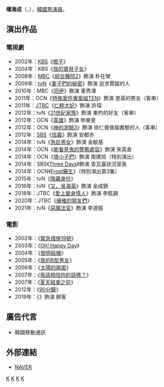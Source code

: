 {{藝人
|姓名 = 權海成
|類型 = 男演員
|圖片 =
|圖片尺寸 = 
|圖片簡介 = 
|本名 = 權敏（{{lang|ko|권민}}）
|外文名 = 권해성 
|外文 = ko
|羅馬拼音 = Kwon Haesung
|英文名 =
|暱稱 =
|其他藝名 = 
|國籍 = {{KOR}}
|出生日期 = {{birth_date_and_age|1975|3|2}}
|出生地點 = {{KOR}}[[釜山廣域市|釜山廣域市]]
|宗教信仰 = 
|語言 = [[韓語|韓語]]
|職業 = [[演員|演員]]
|教育程度 = 明知大學實業專門大學戲劇電影科
|配偶 = {{marriage|[[尹智敏|尹智敏]]|2013}}
|兒女 = 1女
|出道地點 = 
|出道作 = 
|出道日期 = 2000年
|代表作 = 
|活躍年代 =
|唱片公司 = 
|經紀公司 = We Rule Entertainment
|相關團體 = 
|網站 = 
}}

'''權海成'''（{{lang-ko|'''권해성'''}}，{{bd|1975年|3月2日}}），[[韓國|韓國]][[男演員|男演員]]。

== 演出作品 ==
=== 電視劇 ===
*2002年：[[韓國放送公社|KBS]]《[[橙子_(電視劇)|橙子]]》
*2004年：KBS《[[我的寶貝子女|我的寶貝子女]]》
*2008年：[[文化廣播_(韓國)|MBC]]《[[綜合醫院2|綜合醫院2]]》飾演 朴在榮
*2009年：[[tvN|tvN]]《[[妻子們的秘密|妻子們的秘密]]》飾演 追求賈姬的人
*2010年：MBC《[[同伊|同伊]]》飾演 車秀澤
*2011年：OCN《[[特殊案件專案組TEN|特殊案件專案組TEN]]》飾演 恩英的男友（客串）
*2011年：[[JTBC|JTBC]]《[[仁粹大妃_(電視劇)|仁粹大妃]]》飾演 許琛
*2012年：tvN《[[21世紀家族|21世紀家族]]》飾演 東杓的好友（客串）
*2012年：OCN《[[英雄_(OCN)|英雄]]》飾演 申東旻
*2012年：OCN《[[神的測驗|神的測驗3]]》飾演 徐仁覺做腦實驗的人（客串）
*2012年：[[SBS_(韓國)|SBS]]《[[信義_(韓國電視劇)|信義]]》飾演 安都赤
*2014年：tvN《[[急診男女|急診男女]]》飾演 金敏基
*2014年：OCN《[[能看見鬼的警察處容|能看見鬼的警察處容]]》飾演 宋英倉
*2014年：OCN《[[壞小子們|壞小子們]]》飾演 南建旭（特別演出）
*2014年：SBS《[[Three_Days|Three Days]]》飾演 青瓦臺狀況室長
*2014年：OCN《[[Frost醫生|Frost醫生]]》（特別演出第3集）
*2015年：tvN《[[隱藏身份|隱藏身份]]》
*2016年：tvN《[[又，吳海英|又，吳海英]]》飾演 金成鎮
*2018年：JTBC《[[愛上變身情人_(電視劇)|愛上變身情人]]》飾演 李鉉錫
*2020年：JTBC《[[優雅的朋友們|優雅的朋友們]]》
*2021年：tvN《[[惡魔法官|惡魔法官]]》飾演 李道振

=== 電影 ===
*2002年：《[[緊急措施19號|緊急措施19號]]》
*2003年：《[[Oh!_Happy_Day|Oh! Happy Day]]》
*2004年：《[[黎明殺機|黎明殺機]]》
*2005年：《[[我的B型男友|我的B型男友]]》
*2006年：《[[太陽的兩面|太陽的兩面]]》
*2007年：《[[我該相信你的話嗎？|我該相信你的話嗎？]]》
*2007年：《[[夏天結束之前|夏天結束之前]]》
*2012年：《[[90分鐘|90分鐘]]》
*2019年：《{{link-ko|我殺了妻子|아내를 죽였다}}》飾演 醉客

== 廣告代言 ==
*韓國移動通訊
== 外部連結 ==
*[http://people.search.naver.com/search.naver?where=nexearch&query=%EA%B6%8C%EB%AF%BC&sm=tab_etc&ie=utf8&key=PeopleService&os=98423 NAVER] {{Wayback|url=http://people.search.naver.com/search.naver?where=nexearch&query=%EA%B6%8C%EB%AF%BC&sm=tab_etc&ie=utf8&key=PeopleService&os=98423 |date=20200418185945 }}{{ko}}

[[Category:韓國電視演員|K]]
[[Category:韓國電影演員|K]]
[[Category:權姓|K]]
[[Category:釜山廣域市出身人物|K]]